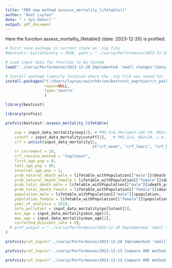 ```yaml
---
title: "PER new method assesss_mortality_lifetable()"
author: "Axel Luyten"
date: "`r Sys.Date()`"
output: pdf_document
---
```


Here the function assess_mortality_lifetable() (date: 2023-12-20) is profiled.

```r
# First save package in current state as .zip file
#devtools::build(binary = TRUE, path = "../varia/Performance/2023-12-20 Implemented 'small changes'/")

# Load input data for function to be tested
load("../varia/Performance/2023-12-20 Implemented 'small changes'/data.Rdata")

# Install package (specify location where the .zip file was saved to)
install.packages("C:/Users/luytax/switchdrive/bestcost_euproject/r_package/varia/Performance/2023-12-20 Implemented 'small changes'/bestcost_0.0.0.1.zip",
                 repos=NULL,
                 type='source'
                 )

library(bestcost)

library(profvis)
```

```r
profvis(bestcost::assess_mortality_lifetable(

    exp = input_data_mortality$exp[2], # PM2.5=8.30=limit LRV CH, NO2=16.32=mean conc. in CH in 2019
    cutoff = input_data_mortality$cutoff[2],   # PM2.5=5, NO2=10, i.e. WHO AQG 2021 
    crf = unlist(input_data_mortality[2,
                                      c("crf_mean", "crf_lowci", "crf_highci")]),
    rr_increment = 10, 
    crf_rescale_method = "loglinear",
    first_age_pop = 0,
    last_age_pop = 99,
    interval_age_pop = 1,
    prob_natural_death_male = lifetable_withPopulation[["male"]]$death_probability_natural,
    prob_natural_death_female = lifetable_withPopulation[["female"]]$death_probability_natural,
    prob_total_death_male = lifetable_withPopulation[["male"]]$death_probability_total,
    prob_total_death_female = lifetable_withPopulation[["female"]]$death_probability_total,
    population_male = lifetable_withPopulation[["male"]]$population, 
    population_female = lifetable_withPopulation[["female"]]$population, 
    year_of_analysis = 2019, 
    info_pollutant = input_data_mortality$pollutant[2], 
    min_age = input_data_mortality$min_age[2],
    max_age = input_data_mortality$max_age[2],
    corrected_discount_rate = 0), 
  # prof_output = "../varia/Performance/2023-12-20 Implemented 'small changes'/PER.Rprof"
)

profvis(prof_input="../varia/Performance/2023-12-20 Implemented 'small changes'/PER.Rprof") # Current version

profvis(prof_input="../varia/Performance/2023-12-13 Compare ARE method with new method/PER new method.Rprof") # Old version

profvis(prof_input="../varia/Performance/2023-12-13 Compare ARE method with new method/PER ARE method.Rprof") # Initial version
```



